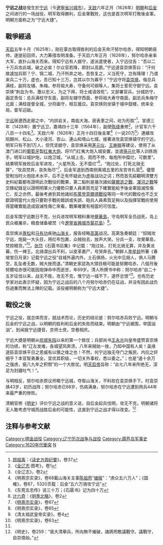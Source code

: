 {{Infobox Military Conflict
|conflict=宁远之战
|image=[[File:明末清兴.jpg|center]]
|caption=明末东北边疆战略态势图
|partof=[[明清戰爭|明清戰爭]]
|date= 1626年2月10日（天啟六年正月十四日）－1626年2月22日（天啟六年正月廿六日）
|place= [[興城市|宁远]]（今[[遼寧省|遼寧省]][[兴城市|兴城市]]）
|result=明军击退後金軍
|combatant1= [[明朝|明朝]]
|combatant2= [[后金|后金]]
|commander1=[[袁崇焕|袁崇焕]] 
|commander2=[[努尔哈赤|努尔哈赤]]
|strength1=6,800人
|strength2=60,000人（號稱200,000人）
|casualties1=不詳，應當輕微。
|casualties2=不詳，應當具有毀滅性，努尔哈赤[[重傷不治|重傷不治]](有爭議)
|campaign=
}}
{{Campaignbox Battle of Qing(Manchu) and Ming}}

'''宁远之战'''是發生於[[兴城市|宁远]]（今[[遼寧省|遼寧省]][[兴城市|兴城市]]）。[[天啟_(明朝)|天啟]]六年正月（1626年）[[明朝|明朝]]和[[后金|后金]]之间进行的一场战役，明军取得勝利，后金軍戰败，这也是首次明军打敗後金軍。明朝方面称之为“宁远大捷”。

==戰爭經過==
[[天启_(明朝)|天启]]五年十月（1625年），刚在蒙古取得胜利的后金天命汗努尔哈赤，得知明朝易帅，遂提前回师，大力筹措攻明准备。于天启六年正月（1626年），努尔哈赤亲率大军，直扑山海关而来。得知宁远有人据守，遂派遣使者，入宁远往告：“吾以二十万兵攻此城，破之必矣！尔众官若降，即封以高爵。”宁远道袁崇焕答曰：“汗何故遽加兵耶？宁、锦二城，乃汗所弃之地，吾恢复之，义当死守，岂有降理！乃谓来兵二十万，虚也，吾已知十三万，岂其以尔为寡乎！”宁远守将[[袁崇焕|袁崇焕]]，偕总兵满桂，副将左辅、朱梅，参将祖大寿，守备何可纲等人，集将士誓死守御宁远。袁崇焕“刺血为书，激以忠义，为之下拜，将士咸请效死”。又部署官兵，分城防守，画定责任：总兵满桂守东面，副将左辅守西面，参将祖大寿守南面，副总兵朱梅守北面；满桂提督全城，分将画守，相互援应。袁崇焕则坐镇于城中鼓楼，统率全局，督军迎敌。

[[興城市|宁远]]居遼西走廊之中，“内拱岩关，南临大海，居表里之间，屹为形胜”<ref>[[顾祖禹|顾祖禹]]：《[[读史方舆纪要|读史方舆纪要]]》，卷37</ref>，宣德三年（1428年）置宁远卫，嘉靖四十三年（1564年），副使[[陈绛|陈绛]]重修<ref>《[[全辽志|全辽志]]·图考》，卷1</ref>，计官军六千八百一十四名<ref>《全辽志》，卷2</ref>。天啟六年（1626年）正月十四日後金軍<ref>《明熹宗实录》，卷68載山海关主事[[陈祖苞|陈祖苞]]“[[塘报|塘报]]”：“虏众五六万人”；《国榷》，卷87，5320页载：后金“五六万骑攻宁远”</ref>（一说20万<ref>《东莞五忠传》说三十万；《石匮书》记为四十万</ref>）連續攻陷錦州、松山、大小凌河、杏山、連山和塔山七城，接著进攻袁崇焕镇守的宁远，明军只有不到1万人，但凭坚据守，袁崇焕采用[[茅元仪|茅元仪]]、[[王喇嘛|王喇嘛]]等建议，使用了从澳门进口的[[葡萄牙|葡萄牙]]製[[红夷大炮|红夷大炮]]，将11门红夷大炮入城安置，並遣[[孫元化|孫元化]]等人训练炮手。明军以城护炮，以炮卫城，“从城上击，周而不停，每炮所中糜烂，可数里”。结果明军挫败后金军进攻，“火星所及，无不糜烂”<ref>[[计六奇|计六奇]]：《[[明季北略|明季北略]]》，卷2</ref>，“炮过处，打死北骑无算”，“攻具焚弃，丧失殆尽”<ref>《[[明熹宗实录|明熹宗实录]]》，卷67</ref>，后金军退到西南侧离城五里的龙宫寺扎营<ref>《明熹宗实录》，卷65</ref>。儘管受制当时火炮技术水平，后不乏有怀疑此为虚报战功之词；然而首先綜觀明清雙方史料紀載都有證明此次戰役的戰果，第二點則是幾次諸如[[薩爾滸之戰|薩爾滸之戰]]、[[渾河之戰|渾河之戰]]等交鋒紀錄足以證明明軍火力優勢只要人員素質充足下確實能給予後金軍毀滅性傷亡、反之亦然，最後考慮到其他諸如[[布萊登菲爾德戰役|布萊登菲爾德戰役]]等同一年代的戰役也不乏文獻證明當代火炮只要對手戰術錯誤或失誤、砲兵人員素質足夠以及指揮官戰術使用得當確實能造成毀滅性傷亡來看，戰果確實有相當的可信度。

后金军围宁远数日不克，分兵进攻明军粮料重地[[覺華島|覺華島]]，守岛明军全员战死，岛上民众被屠杀，粮食储备被焚（今[[遼寧省|遼寧省]][[興城市|興城市]][[菊花島|菊花島]]）<ref name="#1">《清太祖武皇帝实录》，卷4</ref>。

袁崇焕派[[景松|景松]]和[[马有功|马有功]]疾驰[[山海关|山海关]]，报告经略[[高第|高第]]战况。高第急奏朝廷：“奴贼攻宁远，炮毙一大头目，用红布包裹，众贼抬去，放声大哭。分兵一支，攻覺華島，焚掠粮货。”<ref>《明熹宗实录》，卷63</ref>。[[张岱|张岱]]《石匮书后集》中记载：“炮过处，打死北骑无算，并及黄龙幕，伤一裨王。北骑谓出兵不利，以皮革裹尸，号哭奔去。”朝鲜人[[李星龄|李星龄]]所著《春坡堂日月录》记载宁远之役“自城外遍内外，土石俱扬，火光中见胡人，俱人马腾空，乱坠者无数，贼大挫而退。”清朝史家認為大頭目極可能是努爾哈赤，八個月後努爾哈赤很可能因炮弹命中而逝世，年69岁。清人所撰书中称：努尔哈赤“自二十五岁征伐以来，战无不胜，攻无不克，惟宁远一城不下，遂怀忿恨”<ref name="#1"/>。也有历史学家对此表示怀疑，因为宁远之战后的八个月努尔哈赤仍在征战，并没有因此战负伤過重而無法上陣的记载。该役被明朝称为“宁远大捷”。

==戰役之後==
宁远之役，就总体而言，就战术而论，历史的结论是：努尔哈赤兵败宁远。明朝与后金的宁远之战，以明朝的胜利和后金的失败而结束。明朝由“宁远被围，举国汹汹”，到闻报宁远捷音，京师士庶，空巷相庆。

宁远大捷是明朝从[[撫清之戰|抚顺失陷]]以来的第一个胜仗；兵部尚书[[王永光|王永光]]向皇帝盛赞袁崇焕的功绩，称“辽左发难，各城望风奔溃，八年来贼始一挫，乃知中国有人矣！盖缘道臣袁崇焕平日之恩威有以慑之维之也！不然，何宁远独无夺门之叛民、内应之奸细乎？本官智勇兼全，宜优其职级，一切关外事权，悉以委之。”；也是“遏十余万之强虏，振八九年之积颓”的一个大胜仗。明[[天启帝|天启帝]]旨称：“此七八年来所绝无，深足为封疆吐气！”。

与明相反，努尔哈赤原议师略宁远城，夺取山海关，不料败在袁崇焕手下。时袁崇焕43岁，初历战阵；努尔哈赤已68岁，伤病满身。努尔哈赤在宁远遭到用兵44年来最严重的惨败。

清朝官修《[[明史|明史]]》评价宁远之战的意义说，自后金起兵伐明，攻无不克，明朝诸将无人敢考虑守城而战胜后金的可能性，这直到宁远之战才得以改变。<ref>《明史》，卷259：“我大清舉兵，所向無不摧破，諸將罔敢議戰守。議戰守，自崇煥始。”</ref>

==注释与参考文献==
<div class="references-small">
<references />
</div>

[[Category:明金战役|Category:明金战役]]
[[Category:辽宁历次战争与战役|Category:辽宁历次战争与战役]]
[[Category:葫芦岛军事史|Category:葫芦岛军事史]]
[[Category:1620年代衝突|Category:1620年代衝突]]
[[Category:1626年中国|N]]